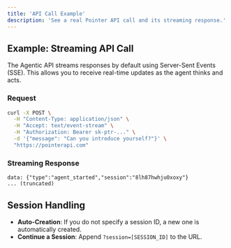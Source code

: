 ```yaml
---
title: 'API Call Example'
description: 'See a real Pointer API call and its streaming response.'
---
```


## Example: Streaming API Call

The Agentic API streams responses by default using Server-Sent Events (SSE). This allows you to receive real-time updates as the agent thinks and acts.

### Request
```bash
curl -X POST \
  -H "Content-Type: application/json" \
  -H "Accept: text/event-stream" \
  -H "Authorization: Bearer sk-ptr-..." \
  -d '{"message": "Can you introduce yourself?"}' \
  "https://pointerapi.com"
```

### Streaming Response
```text
data: {"type":"agent_started","session":"8lh87hwhju0xoxy"}
... (truncated)
```

## Session Handling
- **Auto-Creation**: If you do not specify a session ID, a new one is automatically created.
- **Continue a Session**: Append `?session=[SESSION_ID]` to the URL. 